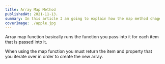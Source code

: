 ```yaml
---
title: Array Map Method
publishedAt: 2021-11-13.
summary: In this article I am going to explain how the map method chages the array.
coverImage: ./apple.jpg
---
```


Array map function basically runs the function you pass into it for
each item that is passed into it.

When using the map function you must return the item and property
that you iterate over in order to create the new array.

